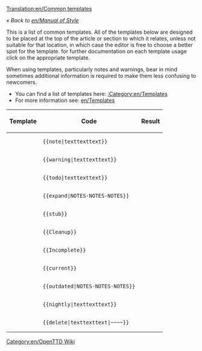 [[Translation:en/Common templates]]

''« Back to [[en/Manual of Style]]''

This is a list of common templates. All of the templates below are designed to be placed at the top of the article or section to which it relates, unless not suitable for that location, in which case the editor is free to choose a better spot for the template. for further documentation on each template usage click on the appropriate template.

When using templates, particularly notes and warnings, bear in mind sometimes additional information is required to make them less confusing to newcomers.

*You can find a list of templates here: [[:Category:en/Templates]]
*For more information see: [[en/Templates]]


{|
!Template!!Code!!Result
|-
|{{en/S|note}}||<pre>{{note|texttexttext}}</pre>||{{en/Note|texttexttext}}
|-
|{{en/S|warning}}||<pre>{{warning|texttexttext}}</pre>||{{en/Warning|texttexttext}}
|-
|{{en/S|todo}}||<pre>{{todo|texttexttext}}</pre>||{{en/Todo|texttexttext| }}
|-
|{{en/S|expand}}||<pre>{{expand|NOTES-NOTES-NOTES}}</pre>||{{en/Expand|NOTES-NOTES-NOTES|}}
|-
|{{en/S|stub}}||<pre>{{stub}}</pre>||{{en/Stub| }}
|-
|{{en/S|Cleanup}}||<pre>{{Cleanup}}</pre>||{{en/Cleanup| }}
|-
|{{en/S|Incomplete}} ||<pre>{{Incomplete}}</pre>||{{en/Incomplete| }}
|-
|{{en/S|current}}||<pre>{{current}}</pre>||{{en/Current| }}
|-
|{{en/S|outdated}}||<pre>{{outdated|NOTES-NOTES-NOTES}}</pre>||{{en/Outdated|NOTES-NOTES-NOTES|}}
|-
|{{en/S|nightly}}||<pre>{{nightly|texttexttext}}</pre>||{{en/Nightly|texttexttext}}
|-
|{{en/S|delete}}||<pre>{{delete|texttexttext|~~~~}}</pre>||{{en/Delete|texttexttext|[[en/Zojj|Zojj]] 11:21, 6 June 2007 (CEST)| }}
|}

[[Category:en/OpenTTD Wiki]]